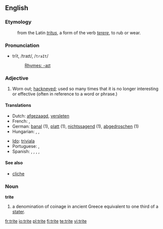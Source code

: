 ==English==

===Etymology===
: from the Latin ''[[tritus]]'', a form of the verb ''[[terere]]'', to rub or wear.

===Pronunciation===
* trīt, /traɪt/, /<tt>traIt</tt>/
*: [[Rhymes:English:-aɪt|Rhymes: -aɪt]]

===Adjective===
{{en-adj}}

# Worn out; [[hackneyed]]; used so many times that it is no longer interesting or effective (often in reference to a word or phrase.)

====Translations====
{{trans-top|worn out; hackneyed; used so many times that it is no longer interesting or effective}}
* Dutch: [[afgezaagd]], [[versleten]]
* French: {{t+|fr|banal}}, {{t+|fr|trivial}}
* German: [[banal]] (1), [[platt]] (1), [[nichtssagend]] (1), [[abgedroschen]] (1)
* Hungarian: {{t|hu|elkoptatott}}, {{t|hu|elcsépelt}}, {{t|hu|banális}}
{{trans-mid}}
* [[Ido]]: [[triviala]]
* Portuguese: {{t+|pt|gasto}}, {{t+|pt|banal}}
* Spanish: {{t-|es|manido}}, {{t-|es|trillado}}, {{t-|es|cliché}}, {{t-|es|tópico}}, {{t-|es|lugar común}}
{{trans-bottom}}

====See also====
* [[cliche]]

===Noun===
'''trite'''

# a denomination of coinage in ancient Greece equivalent to one third of a [[stater]].

[[fr:trite]]
[[io:trite]]
[[pl:trite]]
[[fi:trite]]
[[te:trite]]
[[vi:trite]]